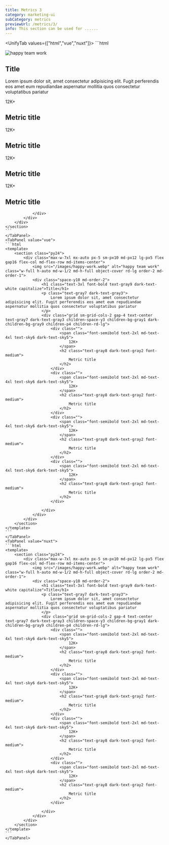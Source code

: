 ```yaml
---
title: Metrics 3
category: marketing-ui
subCategory: metrics
previewUrl: /metrics/3/
info: This section can be used for ......
---
```


<UnifyTab values={["html","vue","nuxt"]}>
    <TabPanel value="html">
    ```html
    <section class="py24">
        <div class="max-w-7xl mx-auto px-5 sm-px10 md-px12 lg-px5 flex gap16 flex-col md-flex-row md-items-center">
            <img src="/images/happy-work.webp" alt="happy team work" class="w-full h-auto md-w-1/2 md-h-full object-cover rd-lg order-2 md-order-1">
            <div class="space-y10 md-order-2">
                <h1 class="text-3xl font-bold text-gray9 dark-text-white capitalize">Title</h1>
                <p class="text-gray7 dark-text-gray3">
                    Lorem ipsum dolor sit, amet consectetur adipisicing elit. Fugit perferendis eos amet eum repudiandae aspernatur mollitia quos consectetur voluptatibus pariatur 
                </p>
                <div class="grid sm-grid-cols-2 gap-4 text-center text-gray7 dark-text-gray3 children-space-y3 children-bg-gray1 dark-children-bg-gray9 children-p4 children-rd-lg">
                    <div class="">
                        <span class="font-semibold text-2xl md-text-4xl text-sky6 dark-text-sky5">
                            12K+
                        </span>
                        <h2 class="text-gray8 dark-text-gray2 font-medium">
                            Metric title
                        </h2>
                    </div>
                    <div class="">
                        <span class="font-semibold text-2xl md-text-4xl text-sky6 dark-text-sky5">
                            12K+
                        </span>
                        <h2 class="text-gray8 dark-text-gray2 font-medium">
                            Metric title
                        </h2>
                    </div>
                    <div class="">
                        <span class="font-semibold text-2xl md-text-4xl text-sky6 dark-text-sky5">
                            12K+
                        </span>
                        <h2 class="text-gray8 dark-text-gray2 font-medium">
                            Metric title
                        </h2>
                    </div>
                    <div class="">
                        <span class="font-semibold text-2xl md-text-4xl text-sky6 dark-text-sky5">
                            12K+
                        </span>
                        <h2 class="text-gray8 dark-text-gray2 font-medium">
                            Metric title
                        </h2>
                    </div>
                    
                </div>
            </div>
        </div>
    </section>
    ```
    </TabPanel>
    <TabPanel value="vue">
    ```html
    <template>
        <section class="py24">
            <div class="max-w-7xl mx-auto px-5 sm-px10 md-px12 lg-px5 flex gap16 flex-col md-flex-row md-items-center">
                <img src="/images/happy-work.webp" alt="happy team work" class="w-full h-auto md-w-1/2 md-h-full object-cover rd-lg order-2 md-order-1">
                <div class="space-y10 md-order-2">
                    <h1 class="text-3xl font-bold text-gray9 dark-text-white capitalize">Title</h1>
                    <p class="text-gray7 dark-text-gray3">
                        Lorem ipsum dolor sit, amet consectetur adipisicing elit. Fugit perferendis eos amet eum repudiandae aspernatur mollitia quos consectetur voluptatibus pariatur 
                    </p>
                    <div class="grid sm-grid-cols-2 gap-4 text-center text-gray7 dark-text-gray3 children-space-y3 children-bg-gray1 dark-children-bg-gray9 children-p4 children-rd-lg">
                        <div class="">
                            <span class="font-semibold text-2xl md-text-4xl text-sky6 dark-text-sky5">
                                12K+
                            </span>
                            <h2 class="text-gray8 dark-text-gray2 font-medium">
                                Metric title
                            </h2>
                        </div>
                        <div class="">
                            <span class="font-semibold text-2xl md-text-4xl text-sky6 dark-text-sky5">
                                12K+
                            </span>
                            <h2 class="text-gray8 dark-text-gray2 font-medium">
                                Metric title
                            </h2>
                        </div>
                        <div class="">
                            <span class="font-semibold text-2xl md-text-4xl text-sky6 dark-text-sky5">
                                12K+
                            </span>
                            <h2 class="text-gray8 dark-text-gray2 font-medium">
                                Metric title
                            </h2>
                        </div>
                        <div class="">
                            <span class="font-semibold text-2xl md-text-4xl text-sky6 dark-text-sky5">
                                12K+
                            </span>
                            <h2 class="text-gray8 dark-text-gray2 font-medium">
                                Metric title
                            </h2>
                        </div>
                        
                    </div>
                </div>
            </div>
        </section>
    </template>
    ```
    </TabPanel>
    <TabPanel value="nuxt">
    ```html
    <template>
        <section class="py24">
            <div class="max-w-7xl mx-auto px-5 sm-px10 md-px12 lg-px5 flex gap16 flex-col md-flex-row md-items-center">
                <img src="/images/happy-work.webp" alt="happy team work" class="w-full h-auto md-w-1/2 md-h-full object-cover rd-lg order-2 md-order-1">
                <div class="space-y10 md-order-2">
                    <h1 class="text-3xl font-bold text-gray9 dark-text-white capitalize">Title</h1>
                    <p class="text-gray7 dark-text-gray3">
                        Lorem ipsum dolor sit, amet consectetur adipisicing elit. Fugit perferendis eos amet eum repudiandae aspernatur mollitia quos consectetur voluptatibus pariatur 
                    </p>
                    <div class="grid sm-grid-cols-2 gap-4 text-center text-gray7 dark-text-gray3 children-space-y3 children-bg-gray1 dark-children-bg-gray9 children-p4 children-rd-lg">
                        <div class="">
                            <span class="font-semibold text-2xl md-text-4xl text-sky6 dark-text-sky5">
                                12K+
                            </span>
                            <h2 class="text-gray8 dark-text-gray2 font-medium">
                                Metric title
                            </h2>
                        </div>
                        <div class="">
                            <span class="font-semibold text-2xl md-text-4xl text-sky6 dark-text-sky5">
                                12K+
                            </span>
                            <h2 class="text-gray8 dark-text-gray2 font-medium">
                                Metric title
                            </h2>
                        </div>
                        <div class="">
                            <span class="font-semibold text-2xl md-text-4xl text-sky6 dark-text-sky5">
                                12K+
                            </span>
                            <h2 class="text-gray8 dark-text-gray2 font-medium">
                                Metric title
                            </h2>
                        </div>
                        <div class="">
                            <span class="font-semibold text-2xl md-text-4xl text-sky6 dark-text-sky5">
                                12K+
                            </span>
                            <h2 class="text-gray8 dark-text-gray2 font-medium">
                                Metric title
                            </h2>
                        </div>
                        
                    </div>
                </div>
            </div>
        </section>
    </template>
    ```
    </TabPanel>
</UnifyTab>